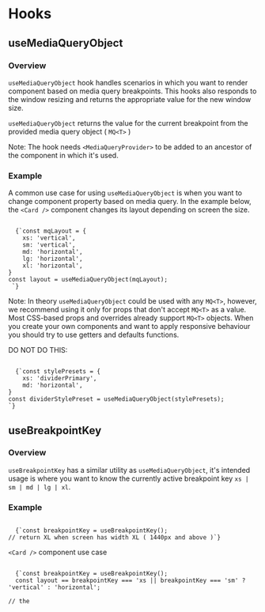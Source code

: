 

# Hooks

## useMediaQueryObject

### Overview

`useMediaQueryObject` hook handles scenarios in which you want to render component based on media query breakpoints.
This hooks also responds to the window resizing and returns the appropriate value for the new window size.

`useMediaQueryObject` returns the value for the current breakpoint from the provided media query object ( `MQ<T>` )

Note: The hook needs `<MediaQueryProvider>` to be added to an ancestor of the component in which it's used.

### Example

A common use case for using `useMediaQueryObject` is when you want to change component property based on media query.
In the example below, the `<Card />` component changes its layout depending on screen the size.

<Code>
  {`const mqLayout = {
    xs: 'vertical',
    sm: 'vertical',
    md: 'horizontal',
    lg: 'horizontal',
    xl: 'horizontal',
}
const layout = useMediaQueryObject(mqLayout);
<Card layout={layout} /> `}
</Code>

Note: In theory `useMediaQueryObject` could be used with any `MQ<T>`, however, we recommend using it only for props that don't accept `MQ<T>` as a value. Most CSS-based props and overrides already support `MQ<T>` objects.
When you create your own components and want to apply responsive behaviour you should try to use <Link href="/utils/get-from-theme">getters</Link> and <Link href="/utils/get-defaults">defaults</Link> functions.

DO NOT DO THIS:

<Code>
  {`const stylePresets = {
    xs: 'dividerPrimary',
    md: 'horizontal',
}
const dividerStylePreset = useMediaQueryObject(stylePresets);
<Divider overrides={{stylePreset: dividerStylePreset}} />`}
</Code>

## useBreakpointKey

### Overview

`useBreakpointKey` has a similar utility as `useMediaQueryObject`, it's intended usage is where you want to know the currently active breakpoint key `xs | sm | md | lg | xl`.

### Example

<Code>
  {`const breakpointKey = useBreakpointKey();
// return XL when screen has width XL ( 1440px and above )`}
</Code>

`<Card />` component use case

<Code>
  {`const breakpointKey = useBreakpointKey();
  const layout == breakpointKey === 'xs || breakpointKey === 'sm' ? 'vertical' : 'horizontal';
<Card layout={layout} />
// the <Card will render verticaly on XS and SM screens and Horizontaly on the rest of breakpoints`}

</Code>
